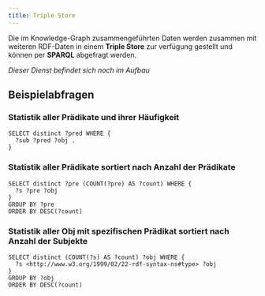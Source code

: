 ```yaml
---
title: Triple Store
---
```


Die im Knowledge-Graph zusammengeführten Daten werden zusammen mit weiteren
RDF-Daten in einem **Triple Store** zur verfügung gestellt und können per
**SPARQL** abgefragt werden.

*Dieser Dienst befindet sich noch im Aufbau*

## Beispielabfragen

### Statistik aller Prädikate und ihrer Häufigkeit
```sparql
SELECT distinct ?pred WHERE {
  ?sub ?pred ?obj .
}
```

### Statistik aller Prädikate sortiert nach Anzahl der Prädikate
```sparql
SELECT distinct ?pre (COUNT(?pre) AS ?count) WHERE {
  ?s ?pre ?obj
} 
GROUP BY ?pre
ORDER BY DESC(?count)
```

### Statistik aller Obj mit spezifischen Prädikat sortiert nach Anzahl der Subjekte
```sparql
SELECT distinct (COUNT(?s) AS ?count) ?obj WHERE {
  ?s <http://www.w3.org/1999/02/22-rdf-syntax-ns#type> ?obj
} 
GROUP BY ?obj
ORDER BY DESC(?count)
```

